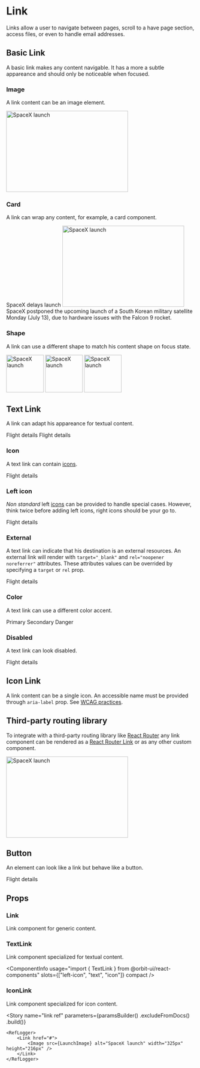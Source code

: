 
<Meta
    title="Components/Link"
    id="link"
/>

# Link

Links allow a user to navigate between pages, scroll to a have page section, access files, or even to handle email addresses.

<ComponentInfo
    usage="import { Link, TextLink, IconLink, Text } from @orbit-ui/react-components"
    ariaPath="#link"
    githubPath="/packages/react-components/src/link/src"
/>

## Basic Link

A basic link makes any content navigable. It has a more a subtle appareance and should only be noticeable when focused.

### Image

A link content can be an image element.

<Canvas>
    <Story name="image">
        <Link href="#">
            <Image src={LaunchImage} alt="SpaceX launch" width="325px" height="216px" />
        </Link>
    </Story>
</Canvas>

### Card

A link can wrap any content, for example, a card component.

<Canvas>
    <Story name="card">
        <Link className="w-30" href="#">
            <Card>
                <Heading as="h2" size="sm">SpaceX delays launch</Heading>
                <Paragraph>
                    <Image shape="rounded" src={LaunchImage} alt="SpaceX launch" width="325px" height="216px" />
                </Paragraph>
                <Paragraph>
                    SpaceX postponed the upcoming launch of a South Korean military satellite Monday (July 13), due to hardware issues with the Falcon 9 rocket.
                </Paragraph>
            </Card>
        </Link>
    </Story>
</Canvas>

### Shape

A link can use a different shape to match his content shape on focus state.

<Canvas>
    <Story name="shape">
        <Inline>
            <Link shape="rounded" focus href="#">
                <Image src={LaunchImage} alt="SpaceX launch" width="100px" height="100px" />
            </Link>
            <Link shape="circular" focus href="#">
                <Image src={LaunchImage} alt="SpaceX launch" width="100px" height="100px" />
            </Link>
            <Link shape="box" focus href="#">
                <Image src={LaunchImage} alt="SpaceX launch" width="100px" height="100px" />
            </Link>
        </Inline>
    </Story>
</Canvas>

## Text Link

A link can adapt his appareance for textual content.

<Canvas>
    <Story name="text link default">
        <Inline verticalAlign="center">
            <TextLink size="sm" href="#">Flight details</TextLink>
            <TextLink href="#">Flight details</TextLink>
        </Inline>
    </Story>
</Canvas>

### Icon

A text link can contain [icons](#).

<Canvas>
    <Story name="text link icon">
        <TextLink href="#">
            <Text>Flight details</Text>
            <WarningIcon />
        </TextLink>
    </Story>
</Canvas>

### Left icon

*Non standard* left [icons](#) can be provided to handle special cases. However, think twice before adding left icons, right icons should be your go to.

<Canvas>
    <Story name="text link left icon">
        <TextLink href="#">
            <WarningIcon slot="left-icon" />
            <Text>Flight details</Text>
        </TextLink>
    </Story>
</Canvas>

### External

A text link can indicate that his destination is an external resources. An external link will render with `target="_blank"` and `rel="noopener noreferrer"` attributes. These attributes values can be overrided by specifying a `target` or `rel` prop.

<Canvas>
    <Story name="text link external">
        <TextLink external href="#">Flight details</TextLink>
    </Story>
</Canvas>

### Color

A text link can use a different color accent.

<Canvas>
    <Story name="text link color">
        <Inline>
            <TextLink color="primary" href="#">Primary</TextLink>
            <TextLink color="secondary" href="#">Secondary</TextLink>
            <TextLink color="danger" href="#">Danger</TextLink>
        </Inline>
    </Story>
</Canvas>

### Disabled

A text link can look disabled.

<Canvas>
    <Story name="text link disabled">
        <TextLink disabled href="#">Flight details</TextLink>
    </Story>
</Canvas>

## Icon Link

A link content can be a single icon. An accessible name must be provided through `aria-label` prop. See [WCAG practices](https://www.w3.org/TR/WCAG20-TECHS/ARIA6.html).

<Canvas>
    <Story name="icon link default">
        <Inline verticalAlign="center">
            <IconLink size="sm" aria-label="Add" href="#"><AddIcon /></IconLink>
            <IconLink aria-label="Add" href="#"><AddIcon /></IconLink>
        </Inline>
    </Story>
</Canvas>

## Third-party routing library

To integrate with a third-party routing library like [React Router](https://reactrouter.com) any link component can be rendered as a [React Router Link](https://reactrouter.com/web/api/Link) or as any other custom component.

<Canvas>
    <Story name="third-party routing library">
        <Link as={RouterLink} to="/flight-details">
            <Image src={LaunchImage} alt="SpaceX launch" width="325px" height="216px" />
        </Link>
    </Story>
</Canvas>

## Button

An element can look like a link but behave like a button.

<Canvas>
    <Story name="button">
        <TextLink as="button">Flight details</TextLink>
    </Story>
</Canvas>

## Props

### Link

Link component for generic content.

<ComponentInfo
    usage="import { Link } from @orbit-ui/react-components"
    compact
/>

<ArgsTable of={InnerLink} />

### TextLink

Link component specialized for textual content.

<ComponentInfo
    usage="import { TextLink } from @orbit-ui/react-components"
    slots={["left-icon", "text", "icon"]}
    compact
/>

<ArgsTable of={InnerTextLink} />

### IconLink

Link component specialized for icon content.

<ComponentInfo
    usage="import { IconLink } from @orbit-ui/react-components"
    compact
/>

<ArgsTable of={InnerIconLink} />

<Story
    name="link ref"
    parameters={paramsBuilder()
        .excludeFromDocs()
        .build()}
>
    <RefLogger>
        <Link href="#">
            <Image src={LaunchImage} alt="SpaceX launch" width="325px" height="216px" />
        </Link>
    </RefLogger>
</Story>
